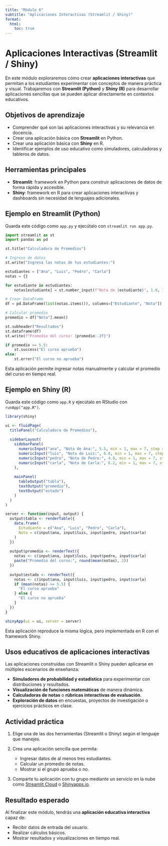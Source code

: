 ```yaml
---
title: "Módulo 6"
subtitle: "Aplicaciones Interactivas (Streamlit / Shiny)"
format:
  html:
    toc: true 
---
```


# Aplicaciones Interactivas (Streamlit / Shiny)

En este módulo exploraremos cómo crear **aplicaciones interactivas** que permitan a los estudiantes experimentar con conceptos de manera práctica y visual.
Trabajaremos con **Streamlit (Python)** y **Shiny (R)** para desarrollar aplicaciones sencillas que se pueden aplicar directamente en contextos educativos.



## Objetivos de aprendizaje

* Comprender qué son las aplicaciones interactivas y su relevancia en docencia.
* Crear una aplicación básica con **Streamlit** en Python.
* Crear una aplicación básica con **Shiny** en R.
* Identificar ejemplos de uso educativo como simuladores, calculadoras y tableros de datos.



## Herramientas principales

* **Streamlit**: framework en Python para construir aplicaciones de datos de forma rápida y accesible.
* **Shiny**: framework en R para crear aplicaciones interactivas y dashboards sin necesidad de lenguajes adicionales.



## Ejemplo en Streamlit (Python)

Guarda este código como `app.py` y ejecútalo con `streamlit run app.py`.

```python
import streamlit as st
import pandas as pd

st.title("Calculadora de Promedios")

# Ingreso de datos
st.write("Ingresa las notas de tus estudiantes:")

estudiantes = ["Ana", "Luis", "Pedro", "Carla"]
notas = {}

for estudiante in estudiantes:
    notas[estudiante] = st.number_input(f"Nota de {estudiante}", 1.0, 7.0, 5.5)

# Crear DataFrame
df = pd.DataFrame(list(notas.items()), columns=["Estudiante", "Nota"])

# Calcular promedio
promedio = df["Nota"].mean()

st.subheader("Resultados")
st.dataframe(df)
st.write(f"Promedio del curso: {promedio:.2f}")

if promedio >= 5.5:
    st.success("El curso aprueba")
else:
    st.error("El curso no aprueba")
```

Esta aplicación permite ingresar notas manualmente y calcular el promedio del curso en tiempo real.



## Ejemplo en Shiny (R)

Guarda este código como `app.R` y ejecútalo en RStudio con `runApp("app.R")`.

```r
library(shiny)

ui <- fluidPage(
  titlePanel("Calculadora de Promedios"),
  
  sidebarLayout(
    sidebarPanel(
      numericInput("ana", "Nota de Ana:", 5.5, min = 1, max = 7, step = 0.1),
      numericInput("luis", "Nota de Luis:", 6.0, min = 1, max = 7, step = 0.1),
      numericInput("pedro", "Nota de Pedro:", 4.8, min = 1, max = 7, step = 0.1),
      numericInput("carla", "Nota de Carla:", 6.2, min = 1, max = 7, step = 0.1)
    ),
    
    mainPanel(
      tableOutput("tabla"),
      textOutput("promedio"),
      textOutput("estado")
    )
  )
)

server <- function(input, output) {
  output$tabla <- renderTable({
    data.frame(
      Estudiante = c("Ana", "Luis", "Pedro", "Carla"),
      Nota = c(input$ana, input$luis, input$pedro, input$carla)
    )
  })
  
  output$promedio <- renderText({
    notas <- c(input$ana, input$luis, input$pedro, input$carla)
    paste("Promedio del curso:", round(mean(notas), 2))
  })
  
  output$estado <- renderText({
    notas <- c(input$ana, input$luis, input$pedro, input$carla)
    if (mean(notas) >= 5.5) {
      "El curso aprueba"
    } else {
      "El curso no aprueba"
    }
  })
}

shinyApp(ui = ui, server = server)
```

Esta aplicación reproduce la misma lógica, pero implementada en R con el framework Shiny.



## Usos educativos de aplicaciones interactivas

Las aplicaciones construidas con Streamlit o Shiny pueden aplicarse en múltiples escenarios de enseñanza:

* **Simuladores de probabilidad y estadística** para experimentar con distribuciones y resultados.
* **Visualización de funciones matemáticas** de manera dinámica.
* **Calculadoras de notas** o **rúbricas interactivas de evaluación**.
* **Exploración de datos** en encuestas, proyectos de investigación o ejercicios prácticos en clase.



## Actividad práctica

1. Elige una de las dos herramientas (Streamlit o Shiny) según el lenguaje que manejes.
2. Crea una aplicación sencilla que permita:

   * Ingresar datos de al menos tres estudiantes.
   * Calcular un promedio de notas.
   * Mostrar si el grupo aprueba o no.
3. Comparte tu aplicación con tu grupo mediante un servicio en la nube como [Streamlit Cloud](https://streamlit.io/cloud) o [Shinyapps.io](https://www.shinyapps.io).



## Resultado esperado

Al finalizar este módulo, tendrás una **aplicación educativa interactiva** capaz de:

* Recibir datos de entrada del usuario.
* Realizar cálculos básicos.
* Mostrar resultados y visualizaciones en tiempo real.
